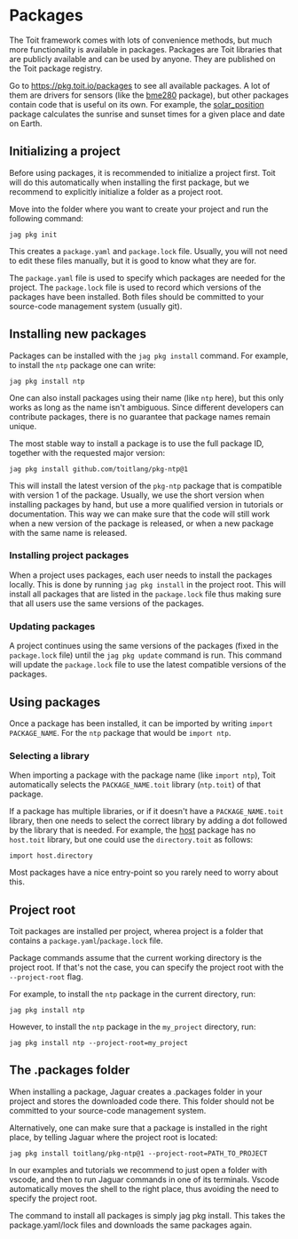 # Packages
The Toit framework comes with lots of convenience methods, but much more
functionality is available in packages. Packages are Toit libraries that
are publicly available and can be used by anyone. They are published on the
Toit package registry.

Go to https://pkg.toit.io/packages to see all available packages. A lot of
them are drivers for sensors (like the
[bme280](https://pkg.toit.io/package/github.com%2Ftoitware%2Fbme280-driver)
package), but other packages contain code that is useful on its own. For
example, the
[solar_position](https://pkg.toit.io/package/github.com%2Ftoitware%2Ftoit-solar-position)
package calculates the sunrise and sunset times for a given place and date on Earth.

## Initializing a project
Before using packages, it is recommended to initialize a project first. Toit
will do this automatically when installing the first package, but we
recommend to explicitly initialize a folder as a project root.

Move into the folder where you want to create your project and run the
following command:

```shell
jag pkg init
```

This creates a `package.yaml` and `package.lock` file. Usually, you will
not need to edit these files manually, but it is good to know what they
are for.

The `package.yaml` file is used to specify which packages are needed for
the project. The `package.lock` file is used to record which versions of
the packages have been installed. Both files should be committed to your
source-code management system (usually git).

## Installing new packages
Packages can be installed with the `jag pkg install` command. For example,
to install the `ntp` package one can write:

```shell
jag pkg install ntp
```

One can also install packages using their name (like `ntp` here), but this
only works as long as the name isn't ambiguous. Since different developers
can contribute packages, there is no guarantee that package names remain
unique.

The most stable way to install a package is to use the full package ID,
together with the requested major version:

```shell
jag pkg install github.com/toitlang/pkg-ntp@1
```

This will install the latest version of the `pkg-ntp` package that is
compatible with version 1 of the package. Usually, we use the short
version when installing packages by hand, but use a more qualified
version in tutorials or documentation. This way we can make sure that
the code will still work when a new version of the package is released,
or when a new package with the same name is released.

### Installing project packages
When a project uses packages, each user needs to install the packages
locally. This is done by running `jag pkg install` in the project root.
This will install all packages that are listed in the `package.lock` file
thus making sure that all users use the same versions of the packages.

### Updating packages
A project continues using the same versions of the packages (fixed
in the `package.lock` file) until the `jag pkg update` command is
run. This command will update the `package.lock` file to use the latest
compatible versions of the packages.

## Using packages
Once a package has been installed, it can be imported by writing
`import PACKAGE_NAME`. For the `ntp` package that would be
`import ntp`.

### Selecting a library
When importing a package with the package name (like `import ntp`), Toit
automatically selects the `PACKAGE_NAME.toit` library (`ntp.toit`) of
that package.

If a package has multiple libraries, or if it doesn't have a
`PACKAGE_NAME.toit` library, then one needs to select the correct library
by adding a dot followed by the library that is needed. For example, the
[host](https://pkg.toit.io/package/github.com%2Ftoitlang%2Fpkg-host@v1)
package has no `host.toit` library, but one could use the `directory.toit`
as follows:

```toit
import host.directory
```

Most packages have a nice entry-point so you rarely need to worry about this.

## Project root
Toit packages are installed per project, wherea  project is a folder that
contains a `package.yaml`/`package.lock` file.

Package commands assume that the current working directory is the project
root. If that's not the case, you can specify the project root with the
`--project-root` flag.

For example, to install the `ntp` package in the current directory, run:

```shell
jag pkg install ntp
```

However, to install the `ntp` package in the `my_project` directory, run:

```shell
jag pkg install ntp --project-root=my_project
```

## The .packages folder
When installing a package, Jaguar creates a .packages folder in your
project and stores the downloaded code there. This folder should not
be committed to your source-code management system.


Alternatively, one can make sure that a package is installed in the right
place, by telling Jaguar where the project root is located:
```shell
jag pkg install toitlang/pkg-ntp@1 --project-root=PATH_TO_PROJECT
```

In our examples and tutorials we recommend to just open a folder with
vscode, and then to run Jaguar commands in one of its terminals. Vscode
automatically moves the shell to the right place, thus avoiding the need
to specify the project root.

The command to install all packages is simply jag pkg install. This takes the package.yaml/lock files and downloads the same packages again.
